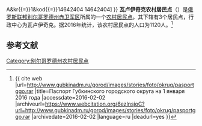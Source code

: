 {{Infobox Settlement
| official_name = 瓦卢伊奇克农村居民点
| native_name = Валуйчанское сельское поселение
| settlement_type = [[农村居民点|农村居民点]]
| subdivision_type = [[国家|国家]]
| subdivision_type1 = [[州_(俄罗斯)|州]]
| subdivision_type2 = [[区_(苏联)|区]]
| subdivision_name = {{RUS}}
| subdivision_name1 = [[别尔哥罗德州|别尔哥罗德州]]
| subdivision_name2 = [[赤卫军区|赤卫军区]]
| seat_type = 行政中心
| seat = 瓦卢伊奇克
| population_as_of=2016
| population_footnotes = <ref name=stat />
| population_total = 1120
| coordinates_display = inline,title
| latd = 50 | latm = 23 | lats = 35 | latNS = N
| longd = 38 | longm = 15 | longs = 26 | longEW = E
| timezone = [[莫斯科时间|MSK]]
| utc_offset = +3
| blank_name = [[俄罗斯市政土地区划代码|OKTMO编码]]
| blank_info = [http://classif.spb.ru/classificators/view/tma.php?st{{=}}A&kr{{=}}1&kod{{=}}14642404 14642404]
}}
'''瓦卢伊奇克农村居民点'''（{{lang-ru|Валуйчанское сельское поселение}}）是[[俄罗斯联邦|俄罗斯联邦]][[别尔哥罗德州|别尔哥罗德州]][[赤卫军区|赤卫军区]]所属的一个[[农村居民点|农村居民点]]。其下辖有3个居民点，行政中心为瓦卢伊奇克。据2016年统计，该农村居民点的人口为1120人。<ref name=stat>{{ cite web |url=http://www.gubkinadm.ru/gorod/images/stories/foto/okrug/pasportggo.rar |title=Паспорт Губкинского городского округа на 1 января 2016 года |accessdate=2016-02-02 |archiveurl=https://www.webcitation.org/6ezlnsjoC?url=http://www.gubkinadm.ru/gorod/images/stories/foto/okrug/pasportggo.rar |archivedate=2016-02-02 |language=ru |deadurl=yes }}</ref>

== 参考文献 ==
{{reflist}}

{{Russia-stub}}

[[Category:别尔哥罗德州农村居民点|Category:别尔哥罗德州农村居民点]]